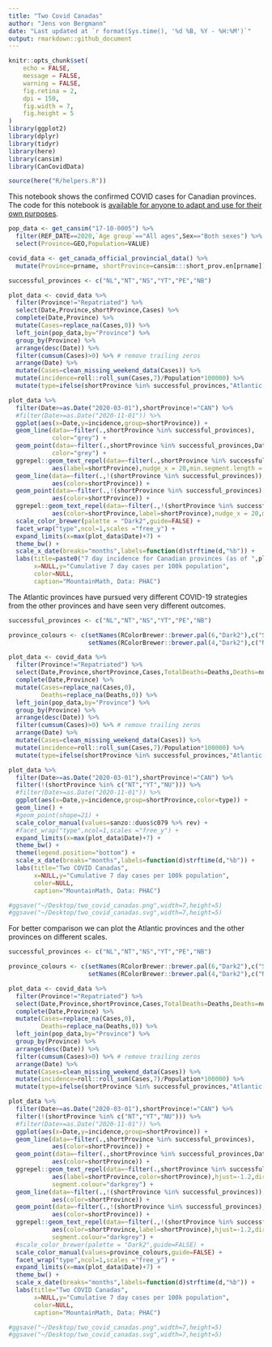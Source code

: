 ```yaml
---
title: "Two Covid Canadas"
author: "Jens von Bergmann"
date: "Last updated at `r format(Sys.time(), '%d %B, %Y - %H:%M')`"
output: rmarkdown::github_document
---
```


```r
knitr::opts_chunk$set(
	echo = FALSE,
	message = FALSE,
	warning = FALSE,
	fig.retina = 2,
	dpi = 150,
	fig.width = 7,
	fig.height = 5
)
library(ggplot2)
library(dplyr)
library(tidyr)
library(here)
library(cansim)
library(CanCovidData)

source(here("R/helpers.R"))
```

This notebook shows the confirmed COVID cases for Canadian provinces. The code for this notebook is [available for anyone to adapt and use for their own purposes](https://github.com/mountainMath/BCCovidSnippets/blob/main/two_covid_canadas.Rmd).

```r
pop_data <- get_cansim("17-10-0005") %>%
  filter(REF_DATE==2020,`Age group`=="All ages",Sex=="Both sexes") %>%
  select(Province=GEO,Population=VALUE)

covid_data <- get_canada_official_provincial_data() %>%
  mutate(Province=prname, shortProvince=cansim:::short_prov.en[prname])
```

```r
successful_provinces <- c("NL","NT","NS","YT","PE","NB")

plot_data <- covid_data %>% 
  filter(Province!="Repatriated") %>%
  select(Date,Province,shortProvince,Cases) %>%
  complete(Date,Province) %>%
  mutate(Cases=replace_na(Cases,0)) %>%
  left_join(pop_data,by="Province") %>%
  group_by(Province) %>%
  arrange(desc(Date)) %>%
  filter(cumsum(Cases)>0) %>% # remove trailing zeros
  arrange(Date) %>%
  mutate(Cases=clean_missing_weekend_data(Cases)) %>%
  mutate(incidence=roll::roll_sum(Cases,7)/Population*100000) %>%
  mutate(type=ifelse(shortProvince %in% successful_provinces,"Atlantic bubble & Territories","Rest of Canada"))

plot_data %>%
  filter(Date>=as.Date("2020-03-01"),shortProvince!="CAN") %>%
  #filter(Date>=as.Date("2020-11-01")) %>%
  ggplot(aes(x=Date,y=incidence,group=shortProvince)) +
  geom_line(data=~filter(.,shortProvince %in% successful_provinces),
            color="grey") +
  geom_point(data=~filter(.,shortProvince %in% successful_provinces,Date==max(Date)),
            color="grey") +
  ggrepel::geom_text_repel(data=~filter(.,shortProvince %in% successful_provinces,Date==max(Date)),
            aes(label=shortProvince),nudge_x = 20,min.segment.length = 0,color="grey") +
  geom_line(data=~filter(.,!(shortProvince %in% successful_provinces)),
            aes(color=shortProvince)) +
  geom_point(data=~filter(.,!(shortProvince %in% successful_provinces),Date==max(Date)),
            aes(color=shortProvince)) +
  ggrepel::geom_text_repel(data=~filter(.,!(shortProvince %in% successful_provinces),Date==max(Date)),
            aes(color=shortProvince,label=shortProvince),nudge_x = 20,min.segment.length = 0) +
  scale_color_brewer(palette = "Dark2",guide=FALSE) +
  facet_wrap("type",ncol=1,scales ="free_y") +
  expand_limits(x=max(plot_data$Date)+7) +
  theme_bw() +
  scale_x_date(breaks="months",labels=function(d)strftime(d,"%b")) +
  labs(title=paste0("7 day incidence for Canadian provinces (as of ",plot_data$Date %>% last,")"),
       x=NULL,y="Cumulative 7 day cases per 100k population",
       color=NULL,
       caption="MountainMath, Data: PHAC")
```

The Atlantic provinces have pursued very different COVID-19 strategies from the other provinces and have seen very different outcomes.

```r
successful_provinces <- c("NL","NT","NS","YT","PE","NB")

province_colours <- c(setNames(RColorBrewer::brewer.pal(6,"Dark2"),c("SK","AB","BC","MB","ON","QC")),
                      setNames(RColorBrewer::brewer.pal(4,"Dark2"),c("NL","NS","PE","NB")))

plot_data <- covid_data %>% 
  filter(Province!="Repatriated") %>%
  select(Date,Province,shortProvince,Cases,TotalDeaths=Deaths,Deaths=numdeathstoday) %>%
  complete(Date,Province) %>%
  mutate(Cases=replace_na(Cases,0),
         Deaths=replace_na(Deaths,0)) %>%
  left_join(pop_data,by="Province") %>%
  group_by(Province) %>%
  arrange(desc(Date)) %>%
  filter(cumsum(Cases)>0) %>% # remove trailing zeros
  arrange(Date) %>%
  mutate(Cases=clean_missing_weekend_data(Cases)) %>%
  mutate(incidence=roll::roll_sum(Cases,7)/Population*100000) %>%
  mutate(type=ifelse(shortProvince %in% successful_provinces,"Atlantic provinces","Other provinces"))

plot_data %>%
  filter(Date>=as.Date("2020-03-01"),shortProvince!="CAN") %>%
  filter(!(shortProvince %in% c("NT","YT","NU"))) %>%
  #filter(Date>=as.Date("2020-11-01")) %>%
  ggplot(aes(x=Date,y=incidence,group=shortProvince,color=type)) +
  geom_line() +
  #geom_point(shape=21) +
  scale_color_manual(values=sanzo::duos$c079 %>% rev) +
  #facet_wrap("type",ncol=1,scales ="free_y") +
  expand_limits(x=max(plot_data$Date)+7) +
  theme_bw() +
  theme(legend.position="bottom") +
  scale_x_date(breaks="months",labels=function(d)strftime(d,"%b")) +
  labs(title="Two COVID Canadas",
       x=NULL,y="Cumulative 7 day cases per 100k population",
       color=NULL,
       caption="MountainMath, Data: PHAC")

#ggsave("~/Desktop/two_covid_canadas.png",width=7,height=5)
#ggsave("~/Desktop/two_covid_canadas.svg",width=7,height=5)

```

For better comparison we can plot the Atlantic provinces and the other provinces on different scales.


```r
successful_provinces <- c("NL","NT","NS","YT","PE","NB")

province_colours <- c(setNames(RColorBrewer::brewer.pal(6,"Dark2"),c("SK","AB","BC","MB","ON","QC")),
                      setNames(RColorBrewer::brewer.pal(4,"Dark2"),c("NL","NS","PE","NB")))

plot_data <- covid_data %>% 
  filter(Province!="Repatriated") %>%
  select(Date,Province,shortProvince,Cases,TotalDeaths=Deaths,Deaths=numdeathstoday) %>%
  complete(Date,Province) %>%
  mutate(Cases=replace_na(Cases,0),
         Deaths=replace_na(Deaths,0)) %>%
  left_join(pop_data,by="Province") %>%
  group_by(Province) %>%
  arrange(desc(Date)) %>%
  filter(cumsum(Cases)>0) %>% # remove trailing zeros
  arrange(Date) %>%
  mutate(Cases=clean_missing_weekend_data(Cases)) %>%
  mutate(incidence=roll::roll_sum(Cases,7)/Population*100000) %>%
  mutate(type=ifelse(shortProvince %in% successful_provinces,"Atlantic provinces","Other provinces"))

plot_data %>%
  filter(Date>=as.Date("2020-03-01"),shortProvince!="CAN") %>%
  filter(!(shortProvince %in% c("NT","YT","NU"))) %>%
  #filter(Date>=as.Date("2020-11-01")) %>%
  ggplot(aes(x=Date,y=incidence,group=shortProvince)) +
  geom_line(data=~filter(.,shortProvince %in% successful_provinces),
            aes(color=shortProvince)) +
  geom_point(data=~filter(.,shortProvince %in% successful_provinces,Date==max(Date)),
            aes(color=shortProvince)) +
  ggrepel::geom_text_repel(data=~filter(.,shortProvince %in% successful_provinces,Date==max(Date)),
            aes(label=shortProvince,color=shortProvince),hjust=-1.2,direction="y",
            segment.colour="darkgrey") +
  geom_line(data=~filter(.,!(shortProvince %in% successful_provinces)),
            aes(color=shortProvince)) +
  geom_point(data=~filter(.,!(shortProvince %in% successful_provinces),Date==max(Date)),
            aes(color=shortProvince)) +
  ggrepel::geom_text_repel(data=~filter(.,!(shortProvince %in% successful_provinces),Date==max(Date)),
            aes(color=shortProvince,label=shortProvince),hjust=-1.2,direction="y",
            segment.colour="darkgrey") +
  #scale_color_brewer(palette = "Dark2",guide=FALSE) +
  scale_color_manual(values=province_colours,guide=FALSE) +
  facet_wrap("type",ncol=1,scales ="free_y") +
  expand_limits(x=max(plot_data$Date)+7) +
  theme_bw() +
  scale_x_date(breaks="months",labels=function(d)strftime(d,"%b")) +
  labs(title="Two COVID Canadas",
       x=NULL,y="Cumulative 7 day cases per 100k population",
       color=NULL,
       caption="MountainMath, Data: PHAC")

#ggsave("~/Desktop/two_covid_canadas.png",width=7,height=5)
#ggsave("~/Desktop/two_covid_canadas.svg",width=7,height=5)

```



